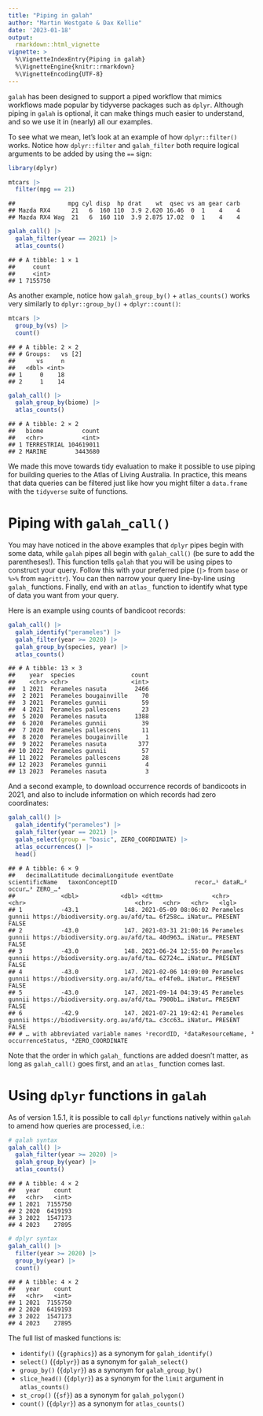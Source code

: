 ```yaml
---
title: "Piping in galah"
author: "Martin Westgate & Dax Kellie"
date: '2023-01-18'
output:
  rmarkdown::html_vignette
vignette: >
  %\VignetteIndexEntry{Piping in galah}
  %\VignetteEngine{knitr::rmarkdown}
  %\VignetteEncoding{UTF-8}
---
```


`galah` has been designed to support a piped workflow that mimics 
workflows made popular by tidyverse packages such as `dplyr`. Although piping in
`galah` is optional, it can make things much easier to understand, and so we use
it in (nearly) all our examples.

To see what we mean, let's look at an example of how `dplyr::filter()` works. 
Notice how `dplyr::filter` and `galah_filter` both require logical arguments to 
be added by using the `==` sign:


```r
library(dplyr)

mtcars |> 
  filter(mpg == 21)
```

```
##               mpg cyl disp  hp drat    wt  qsec vs am gear carb
## Mazda RX4      21   6  160 110  3.9 2.620 16.46  0  1    4    4
## Mazda RX4 Wag  21   6  160 110  3.9 2.875 17.02  0  1    4    4
```

```r
galah_call() |>
  galah_filter(year == 2021) |>
  atlas_counts()
```

```
## # A tibble: 1 × 1
##     count
##     <int>
## 1 7155750
```

As another example, notice how `galah_group_by()` + `atlas_counts()` works very 
similarly to `dplyr::group_by()` + `dplyr::count()`:


```r
mtcars |>
  group_by(vs) |> 
  count()
```

```
## # A tibble: 2 × 2
## # Groups:   vs [2]
##      vs     n
##   <dbl> <int>
## 1     0    18
## 2     1    14
```

```r
galah_call() |>
  galah_group_by(biome) |>
  atlas_counts()
```

```
## # A tibble: 2 × 2
##   biome           count
##   <chr>           <int>
## 1 TERRESTRIAL 104619011
## 2 MARINE        3443680
```

We made this move towards tidy evaluation to make it possible to use 
piping for building queries to the Atlas of Living Australia. In practice, this 
means that data queries can be filtered just like how you might 
filter a `data.frame` with the `tidyverse` suite of functions. 

# Piping with `galah_call()`
You may have noticed in the above examples that `dplyr` pipes begin with some 
data, while `galah` pipes all begin with `galah_call()` (be sure to add the 
parentheses!). This function tells `galah` that you will be using 
pipes to construct your query. Follow this with your preferred pipe (`|>` from 
`base` or `%>%` from `magrittr`). You can then narrow your query line-by-line 
using `galah_` functions. Finally, end with an `atlas_` function to identify 
what type of data you want from your query.  
  
Here is an example using counts of bandicoot records:


```r
galah_call() |>
  galah_identify("perameles") |>
  galah_filter(year >= 2020) |>
  galah_group_by(species, year) |>
  atlas_counts()
```

```
## # A tibble: 13 × 3
##    year  species                count
##    <chr> <chr>                  <int>
##  1 2021  Perameles nasuta        2466
##  2 2021  Perameles bougainville    70
##  3 2021  Perameles gunnii          59
##  4 2021  Perameles pallescens      23
##  5 2020  Perameles nasuta        1388
##  6 2020  Perameles gunnii          39
##  7 2020  Perameles pallescens      11
##  8 2020  Perameles bougainville     1
##  9 2022  Perameles nasuta         377
## 10 2022  Perameles gunnii          57
## 11 2022  Perameles pallescens      28
## 12 2023  Perameles gunnii           4
## 13 2023  Perameles nasuta           3
```

And a second example, to download occurrence records of bandicoots 
in 2021, and also to include information on which records had zero coordinates:


```r
galah_call() |>
  galah_identify("perameles") |>
  galah_filter(year == 2021) |>
  galah_select(group = "basic", ZERO_COORDINATE) |>
  atlas_occurrences() |>
  head()
```

```
## # A tibble: 6 × 9
##   decimalLatitude decimalLongitude eventDate           scientificName   taxonConceptID                      recor…¹ dataR…² occur…³ ZERO_…⁴
##             <dbl>            <dbl> <dttm>              <chr>            <chr>                               <chr>   <chr>   <chr>   <lgl>  
## 1           -43.1             148. 2021-05-09 08:06:02 Perameles gunnii https://biodiversity.org.au/afd/ta… 6f258c… iNatur… PRESENT FALSE  
## 2           -43.0             147. 2021-03-31 21:00:16 Perameles gunnii https://biodiversity.org.au/afd/ta… 40d963… iNatur… PRESENT FALSE  
## 3           -43.0             148. 2021-06-24 12:55:00 Perameles gunnii https://biodiversity.org.au/afd/ta… 62724c… iNatur… PRESENT FALSE  
## 4           -43.0             147. 2021-02-06 14:09:00 Perameles gunnii https://biodiversity.org.au/afd/ta… ef4fe0… iNatur… PRESENT FALSE  
## 5           -43.0             147. 2021-09-14 04:39:45 Perameles gunnii https://biodiversity.org.au/afd/ta… 7900b1… iNatur… PRESENT FALSE  
## 6           -42.9             147. 2021-07-21 19:42:41 Perameles gunnii https://biodiversity.org.au/afd/ta… c3cc63… iNatur… PRESENT FALSE  
## # … with abbreviated variable names ¹​recordID, ²​dataResourceName, ³​occurrenceStatus, ⁴​ZERO_COORDINATE
```

Note that the order in which `galah_` functions are added doesn't matter, as long
as `galah_call()` goes first, and an `atlas_` function comes last.

# Using `dplyr` functions in `galah`
As of version 1.5.1, it is possible to call `dplyr` functions natively within 
`galah` to amend how queries are processed, i.e.:


```r
# galah syntax
galah_call() |>
  galah_filter(year >= 2020) |>
  galah_group_by(year) |>
  atlas_counts()
```

```
## # A tibble: 4 × 2
##   year    count
##   <chr>   <int>
## 1 2021  7155750
## 2 2020  6419193
## 3 2022  1547173
## 4 2023    27895
```

```r
# dplyr syntax
galah_call() |>
  filter(year >= 2020) |>
  group_by(year) |>
  count()
```

```
## # A tibble: 4 × 2
##   year    count
##   <chr>   <int>
## 1 2021  7155750
## 2 2020  6419193
## 3 2022  1547173
## 4 2023    27895
```
The full list of masked functions is: 

* `identify()` (`{graphics}`) as a synonym for `galah_identify()`
* `select()` (`{dplyr}`) as a synonym for `galah_select()`
* `group_by()` (`{dplyr}`) as a synonym for `galah_group_by()`
* `slice_head()` (`{dplyr}`) as a synonym for the `limit` argument in `atlas_counts()`
* `st_crop()` (`{sf}`) as a synonym for `galah_polygon()`
* `count()` (`{dplyr}`) as a synonym for `atlas_counts()`
